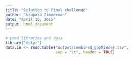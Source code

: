 ```yaml
---
title: "Solution to final challenge"
author: "Naupaka Zimmerman"
date: "April 19, 2015"
output: html_document
---
```




```r
# Load libraries and data
library("dplyr")
data.in <- read.table("output/combined_gapMinder.tsv", 
                      sep = "\t", header = TRUE)
```


```r

```

